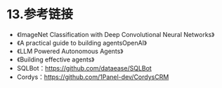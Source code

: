 # 13.参考链接
- 《ImageNet Classification with Deep Convolutional Neural Networks》
- 《A practical guide to building agentsOpenAI》
- 《LLM Powered Autonomous Agents》
- 《Building effective agents》
- SQLBot：https://github.com/dataease/SQLBot
- Cordys：https://github.com/1Panel-dev/CordysCRM 
